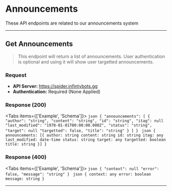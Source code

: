 
# Announcements
These API endpoints are related to our announcements system

---

## Get Announcements

<HTTPHeader type="GET" path="/announcements" />


> This endpoint will return a list of announcements. User authentication is optional and using it will show user targetted announcements.

### Request
- **API Server:** https://spider.infintybots.gg
- **Authentication:** Required (None Applied)
 
### Response (200)

<Tabs items={['Example', 'Schema']}>
  <Tab>
    ```json
    {
        "announcements": [
            {
                "author": "string",
                "content": "string",
                "id": "string",
                "itag": null
                "last_modified": "1970-01-01T00:00:00.000Z",
                "status": "string",
                "target": null
                "targetted": false,
                "title": "string"
            }
        ]
    }
    ```
  </Tab>
  <Tab>
    ```json
    {
        announcements: [{
            author: string
            content: string
            id: string
            itag: any
            last_modified: date-time
            status: string
            target: any
            targetted: boolean
            title: string
        }]
    }
    ```
  </Tab>
</Tabs>

### Response (400)

<Tabs items={['Example', 'Schema']}>
  <Tab>
    ```json
    {
        "context": null
        "error": false,
        "message": "string"
    }
    ```
  </Tab>
  <Tab>
    ```json
    {
        context: any
        error: boolean
        message: string
    }
    ```
  </Tab>
</Tabs>

---


